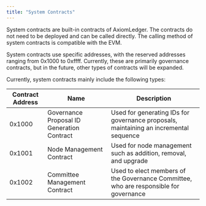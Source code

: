 ```yaml
---
title: "System Contracts"
---
```


System contracts are built-in contracts of AxiomLedger. The contracts do not need to be deployed and can be called directly. The calling method of system contracts is compatible with the EVM.

System contracts use specific addresses, with the reserved addresses ranging from 0x1000 to 0xffff. Currently, these are primarily governance contracts, but in the future, other types of contracts will be expanded. 

Currently, system contracts mainly include the following types:


| Contract Address | Name                                        | Description                                                                            |
| ---------------- | ------------------------------------------- | -------------------------------------------------------------------------------------- |
| 0x1000           | Governance Proposal ID Generation Contract  | Used for generating IDs for governance proposals, maintaining an incremental sequence                           |
| 0x1001           | Node Management Contract                    | Used for node management such as addition, removal, and upgrade                   |
| 0x1002           | Committee Management Contract               | Used to elect members of the Governance Committee, who are responsible for governance | 

